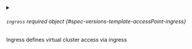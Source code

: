 


<details className="config-field" data-expandable="true">
<summary>

###### `ingress` <span className="config-field-required" data-required="false">required</span> <span className="config-field-type">object</span> <span className="config-field-default"></span> <span className="config-field-enum"></span> {#spec-versions-template-accessPoint-ingress}

Ingress defines virtual cluster access via ingress

</summary>

<PartialIngressreference />


</details>
